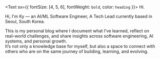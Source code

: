 <Text sx={{ fontSize: [4, 5, 6], fontWeight: `bold`, color: `heading` }}>
  Hi.
</Text>

Hi, I'm Ky — an AI/ML Software Engineer, A Tech Lead currently based in Seoul, South Korea.


This is my personal blog where I document what I’ve learned, reflect on real-world challenges, and share insights across software engineering, AI systems, and personal growth.  
It’s not only a knowledge base for myself, but also a space to connect with others who are on the same journey of building, learning, and evolving.
